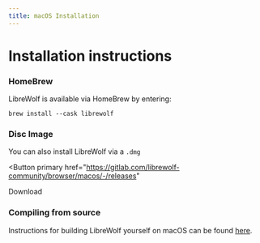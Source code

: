 ```yaml
---
title: macOS Installation
---
```



# Installation instructions

<ChangeOs />

### HomeBrew

LibreWolf is available via HomeBrew by entering:

```
brew install --cask librewolf
```

### Disc Image

You can also install LibreWolf via a `.dmg`

<Button
  primary
  href="https://gitlab.com/librewolf-community/browser/macos/-/releases"
>
  Download
</Button>

### Compiling from source

Instructions for building LibreWolf yourself on macOS can be found [here](https://gitlab.com/librewolf-community/browser/macos/-/blob/master/build_guide.md).
